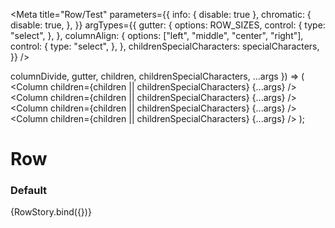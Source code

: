

<Meta
  title="Row/Test"
  parameters={{
    info: { disable: true },
    chromatic: {
      disable: true,
    },
  }}
  argTypes={{
    gutter: {
      options: ROW_SIZES,
      control: {
        type: "select",
      },
    },
    columnAlign: {
      options: ["left", "middle", "center", "right"],
      control: {
        type: "select",
      },
    },
    childrenSpecialCharacters: specialCharacters,
  }}
/>

  columnDivide,
  gutter,
  children,
  childrenSpecialCharacters,
  ...args
}) => (
  <Row columnDivide={columnDivide} gutter={gutter}>
    <Column children={children || childrenSpecialCharacters} {...args} />
    <Column children={children || childrenSpecialCharacters} {...args} />
    <Column children={children || childrenSpecialCharacters} {...args} />
    <Column children={children || childrenSpecialCharacters} {...args} />
  </Row>
);

# Row

### Default

<Preview>
  <Story
    name="default"
    args={{
      columnDivide: true,
      gutter: Row.defaultProps.gutter,
      columnAlign: Column.defaultProps.columnAlign,
      columnOffset: Column.defaultProps.columnOffset,
      columnSpan: Column.defaultProps.columnSpan,
      children: "content",
      childrenSpecialCharacters: undefined,
    }}
  >
    {RowStory.bind({})}
  </Story>
</Preview>
